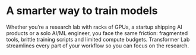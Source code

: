 # A smarter way to train models

Whether you’re a research lab with racks of GPUs, a startup shipping AI products or a solo AI/ML engineer, you face the same friction: fragmented tools, brittle training scripts and limited compute budgets. Transformer Lab streamlines every part of your workflow so you can focus on the research.

